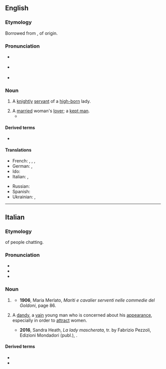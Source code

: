 ==English==

===Etymology===
Borrowed from {{bor|en|it|cicisbeo}}, of {{onomatopoeic|nocap=1|lang=en}} origin.

===Pronunciation===
{{wikipedia}}
* {{a|UK}} {{IPA|/ˌtʃɪtʃɪzˈbeɪəʊ/|lang=en}}
* {{a|US}} {{IPA|/ˌtʃitʃəzˈbeɪoʊ/|lang=en}}
* {{rhymes|eɪəʊ|lang=en}}

===Noun===
{{en-noun|s|cicisbei}}

# {{lb|en|18th century|_|Italy}} A [[knightly]] [[servant]] of a [[high-born]] lady.
# A [[married]] woman's [[lover]]; a [[kept man]].
#* {{quote-book
|lang=en
|year=1957
|author={{w|Lawrence Durrell}}
|title={{w|Justine (Durrell novel)|Justine}}
|passage=Of course a '''''cicisbeo''''' is a normal enough figure in Alexandrian life, but things are going to become socially very boring for you if you go out with those two so much.}}

====Derived terms====
* {{l|en|cicisbeism}}

====Translations====
{{trans-top|Italian knightly servant of a high-born lady}}
* French: {{t+|fr|sigisbée|m}}, {{t+|fr|cicisbée|m}}, {{t+|fr|chevalier servant|m}}, {{t+|fr|cavalier servant|m}}
* German: {{t|de|Cicisbeo|m}}, {{t+check|de|Hausfreund|m}}
* Ido: {{t+|io|cicisbeo}}
* Italian: {{t+|it|cicisbeo|m}}, {{t|it|cavalier servente|m}}
{{trans-mid}}
* Russian: {{t+|ru|чичисбе́й|m}}
* Spanish: {{t|es|chichisbeo|m}}
* Ukrainian: {{t|uk|чичисбе́й|m}}, {{t|uk|чічісбе́й|m}}
{{trans-bottom}}

{{topics|en|People|Nobility}}

----

==Italian==

===Etymology===
{{onomatopoeic|lang=it}} of people chatting.

===Pronunciation===
* {{IPA|/tʃi.tʃiˈzbɛ.o/|lang=it}}
* {{rhymes|ɛo|lang=it}}
* {{hyphenation|ci|ci|sbè|o|lang=it}}

===Noun===
{{it-noun|m}}

# {{lb|it|historical|18th century}} {{l|en|cicisbeo}} {{gloss|knightly servant of a high-born lady}}
#* '''1906''', Maria Merlato, ''Mariti e cavalier serventi nelle commedie del Goldoni'', page 86.
#*:{{quote|it|Como abbiamo visto, Beatrice ha un '''cicisbeo'''.|As we have seen, Beatrice has a '''cicisbeo'''.}}
#: {{syn|it|cavalier servente}}
# {{lb|it|figuratively}} A [[dandy]], a [[vain]] young man who is concerned about his [[appearance]], especially in order to [[attract]] women.
#* '''2016''', Sandra Heath, ''La lady mascherata'', tr. by Fabrizio Pezzoli, Edizioni Mondadori (publ.), {{ISBN|8852071407}}.
#*:{{quote|it|Subiva spesso le sgradite attentioni di '''cicisbei''' di quel tipo, e senza eccezioni li teneva a debita distanza.}}
#: {{syn|it|bellimbusto|damerino|galletto|vagheggino|zerbinotto}}

====Derived terms====
* {{l|it|cicisbeatura}}
* {{l|it|cicisbeismo}}

{{topics|it|People|Nobility}}